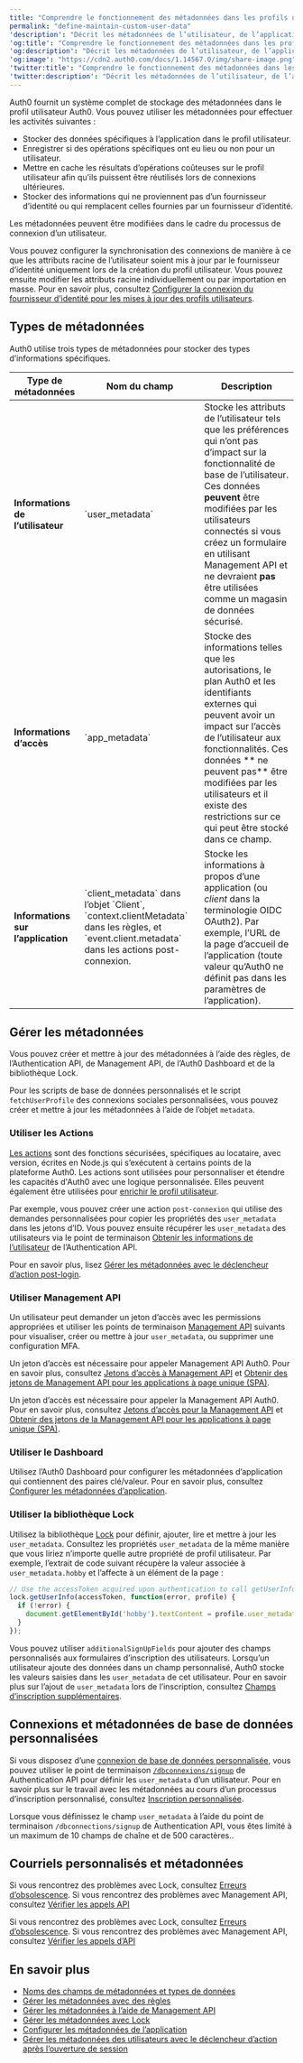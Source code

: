 ```yaml
---
title: "Comprendre le fonctionnement des métadonnées dans les profils utilisateurs"
permalink: "define-maintain-custom-user-data"
'description': "Décrit les métadonnées de l’utilisateur, de l’application et du client Auth0. Découvrez comment vous pouvez utiliser les métadonnées pour stocker des informations qui ne proviennent pas d’un fournisseur d’identité."
'og:title': "Comprendre le fonctionnement des métadonnées dans les profils utilisateurs"
'og:description': "Décrit les métadonnées de l’utilisateur, de l’application et du client Auth0. Découvrez comment vous pouvez utiliser les métadonnées pour stocker des informations qui ne proviennent pas d’un fournisseur d’identité."
'og:image': "https://cdn2.auth0.com/docs/1.14567.0/img/share-image.png"
'twitter:title': "Comprendre le fonctionnement des métadonnées dans les profils utilisateurs"
'twitter:description': "Décrit les métadonnées de l’utilisateur, de l’application et du client Auth0. Découvrez comment vous pouvez utiliser les métadonnées pour stocker des informations qui ne proviennent pas d’un fournisseur d’identité."
---
```


Auth0 fournit un système complet de stockage des métadonnées dans le profil utilisateur Auth0. Vous pouvez utiliser les métadonnées pour effectuer les activités suivantes :

* Stocker des données spécifiques à l’application dans le profil utilisateur.
* Enregistrer si des opérations spécifiques ont eu lieu ou non pour un utilisateur.
* Mettre en cache les résultats d’opérations coûteuses sur le profil utilisateur afin qu’ils puissent être réutilisés lors de connexions ultérieures.
* Stocker des informations qui ne proviennent pas d’un fournisseur d’identité ou qui remplacent celles fournies par un fournisseur d’identité.

Les métadonnées peuvent être modifiées dans le cadre du processus de connexion d’un utilisateur.

Vous pouvez configurer la synchronisation des connexions de manière à ce que les attributs racine de l’utilisateur soient mis à jour par le fournisseur d’identité uniquement lors de la création du profil utilisateur. Vous pouvez ensuite modifier les attributs racine individuellement ou par importation en masse. Pour en savoir plus, consultez [Configurer la connexion du fournisseur d’identité pour les mises à jour des profils utilisateurs](/docs/fr-ca/manage-users/user-accounts/user-profiles/configure-connection-sync-with-auth0).

## Types de métadonnées

Auth0 utilise trois types de métadonnées pour stocker des types d’informations spécifiques.

<table class="table"><thead>
<tr>
<th><strong>Type de métadonnées</strong></th>
<th><strong>Nom du champ</strong></th>
<th><strong>Description</strong></th>
</tr>
</thead>
<tbody>
<tr>
<td><strong>Informations de l’utilisateur</strong></td>
<td>`user_metadata`</td>
<td>Stocke les attributs de l’utilisateur tels que les préférences qui n’ont pas d’impact sur la fonctionnalité de base de l’utilisateur. Ces données <strong>peuvent</strong> être modifiées par les utilisateurs connectés si vous créez un formulaire en utilisant Management API et ne devraient <strong>pas</strong> être utilisées comme un magasin de données sécurisé.</td>
</tr>
<tr>
<td><strong>Informations d’accès</strong></td>
<td>`app_metadata`</td>
<td>Stocke des informations telles que les autorisations, le plan Auth0 et les identifiants externes qui peuvent avoir un impact sur l’accès de l’utilisateur aux fonctionnalités. Ces données ** ne peuvent pas** être modifiées par les utilisateurs et il existe des restrictions sur ce qui peut être stocké dans ce champ.</td>
</tr>
<tr>
<td><strong>Informations sur l’application</strong></td>
<td>`client_metadata` dans l’objet `Client`, `context.clientMetadata` dans les règles, et `event.client.metadata` dans les actions post-connexion.</td>
<td>Stocke les informations à propos d’une application (ou <em>client</em> dans la terminologie OIDC OAuth2). Par exemple, l’URL de la page d’accueil de l’application (toute valeur qu’Auth0 ne définit pas dans les paramètres de l’application).</td>
</tr>
</tbody>
</table>

## Gérer les métadonnées

Vous pouvez créer et mettre à jour des métadonnées à l’aide des règles, de l’Authentication API, de <Tooltip href="/docs/docs/fr-ca/glossary?term=management-api" tip="Management API
Un produit permettant aux clients d’effectuer des tâches administratives." cta="Voir le glossaire">Management API</Tooltip>, de l’<Tooltip href="/docs/docs/fr-ca/glossary?term=auth0-dashboard" tip="Auth0 Dashboard
Principal produit d’Auth0 pour configurer vos services." cta="Voir le glossaire">Auth0 Dashboard</Tooltip> et de la bibliothèque Lock.

Pour les scripts de base de données personnalisés et le script `fetchUserProfile` des connexions sociales personnalisées, vous pouvez créer et mettre à jour les métadonnées à l’aide de l’objet `metadata`.

### Utiliser les Actions

[Les actions](/docs/fr-ca/customize/actions) sont des fonctions sécurisées, spécifiques au locataire, avec version, écrites en Node.js qui s’exécutent à certains points de la plateforme Auth0. Les actions sont utilisées pour personnaliser et étendre les capacités d'Auth0 avec une logique personnalisée. Elles peuvent également être utilisées pour [enrichir le profil utilisateur](/docs/fr-ca/customize/actions/flows-and-triggers/login-flow#enrich-the-user-profile).

Par exemple, vous pouvez créer une action `post-connexion` qui utilise des demandes personnalisées pour copier les propriétés des `user_metadata` dans les jetons d’ID. Vous pouvez ensuite récupérer les `user_metadata` des utilisateurs via le point de terminaison [Obtenir les informations de l’utilisateur](https://auth0.com/docs/api/authentication#get-user-info) de l’Authentication API.

Pour en savoir plus, lisez [Gérer les métadonnées avec le déclencheur d’action post-login](/docs/fr-ca/manage-users/user-accounts/metadata/manage-user-metadata).

### Utiliser Management API

Un utilisateur peut demander un jeton d’accès avec les permissions appropriées et utiliser les points de terminaison [Management API](/docs/fr-ca/api/management/v2) suivants pour visualiser, créer ou mettre à jour `user_metadata`, ou supprimer une configuration <Tooltip href="/docs/docs/fr-ca/glossary?term=multifactor-authentication" tip="Authentification multifacteur (MFA)
Processus d’authentification de l’utilisateur qui utilise un facteur en plus du nom d’utilisateur et du mot de passe, tel qu’un code par SMS." cta="Voir le glossaire">MFA</Tooltip>.

Un jeton d’accès est nécessaire pour appeler Management API Auth0. Pour en savoir plus, consultez [Jetons d’accès à Management API](/docs/fr-ca/api/management/v2/tokens)  et [Obtenir des jetons de Management API pour les applications à page unique (SPA)](/docs/fr-ca/api/management/v2/get-access-tokens-for-spas).

Un jeton d’accès est nécessaire pour appeler la Management API Auth0. Pour en savoir plus, consultez [Jetons d’accès pour la Management API](/docs/fr-ca/api/management/v2/tokens) et [Obtenir des jetons de la Management API pour les applications à page unique (SPA)](/docs/fr-ca/api/management/v2/get-access-tokens-for-spas).

### Utiliser le Dashboard

Utilisez l’Auth0 Dashboard pour configurer les métadonnées d’application qui contiennent des paires clé/valeur. Pour en savoir plus, consultez [Configurer les métadonnées d’application](/docs/fr-ca/get-started/applications/configure-application-metadata).

### Utiliser la bibliothèque Lock

Utilisez la bibliothèque [Lock](/docs/fr-ca/libraries/lock) pour définir, ajouter, lire et mettre à jour les `user_metadata`. Consultez les propriétés `user_metadata` de la même manière que vous liriez n’importe quelle autre propriété de profil utilisateur. Par exemple, l’extrait de code suivant récupère la valeur associée à `user_metadata.hobby` et l’affecte à un élément de la page :

```javascript lines
// Use the accessToken acquired upon authentication to call getUserInfo
lock.getUserInfo(accessToken, function(error, profile) {
  if (!error) {
    document.getElementById('hobby').textContent = profile.user_metadata.hobby;
  }
});
```

Vous pouvez utiliser `additionalSignUpFields` pour ajouter des champs personnalisés aux formulaires d’inscription des utilisateurs. Lorsqu’un utilisateur ajoute des données dans un champ personnalisé, Auth0 stocke les valeurs saisies dans les `user_metadata` de cet utilisateur. Pour en savoir plus sur l’ajout de `user_metadata` lors de l’inscription, consultez [Champs d’inscription supplémentaires](/docs/fr-ca/libraries/lock/v10/customization#additionalsignupfields-array-).

## Connexions et métadonnées de base de données personnalisées

Si vous disposez d’une [connexion de base de données personnalisée](/docs/fr-ca/connections/database#using-your-own-user-store), vous pouvez utiliser le point de terminaison [`/dbconnexions/signup`](/docs/fr-ca/api/authentication?shell#signup) de Authentication API pour définir les `user_metadata` d’un utilisateur. Pour en savoir plus sur le travail avec les métadonnées au cours d’un processus d’inscription personnalisé, consultez [Inscription personnalisée](/docs/fr-ca/libraries/custom-signup).

Lorsque vous définissez le champ `user_metadata` à l’aide du point de terminaison `/dbconnections/signup` de Authentication API, vous êtes limité à un maximum de 10 champs de chaîne et de 500 caractères..

## Courriels personnalisés et métadonnées

Si vous rencontrez des problèmes avec Lock, consultez [Erreurs d’obsolescence](/docs/fr-ca/troubleshoot/basic-issues/check-deprecation-errors). Si vous rencontrez des problèmes avec Management API, consultez [Vérifier les appels API](/docs/fr-ca/troubleshoot/authentication-issues/check-api-calls)

Si vous rencontrez des problèmes avec Lock, consultez [Erreurs d’obsolescence](/docs/fr-ca/troubleshoot/basic-issues/check-deprecation-errors). Si vous rencontrez des problèmes avec Management API, consultez [Vérifier les appels d’API](/docs/fr-ca/troubleshoot/authentication-issues/check-api-calls)

## En savoir plus

* [Noms des champs de métadonnées et types de données](/docs/fr-ca/manage-users/user-accounts/metadata/metadata-fields-data)
* [Gérer les métadonnées avec des règles](/docs/fr-ca/manage-users/user-accounts/metadata/manage-metadata-rules)
* [Gérer les métadonnées à l’aide de Management API](/docs/fr-ca/manage-users/user-accounts/metadata/manage-metadata-api)
* [Gérer les métadonnées avec Lock](/docs/fr-ca/manage-users/user-accounts/metadata/manage-metadata-lock)
* [Configurer les métadonnées de l’application](/docs/fr-ca/get-started/applications/configure-application-metadata)
* [Gérer les métadonnées des utilisateurs avec le déclencheur d’action après l’ouverture de session](/docs/fr-ca/manage-users/user-accounts/metadata/manage-user-metadata)